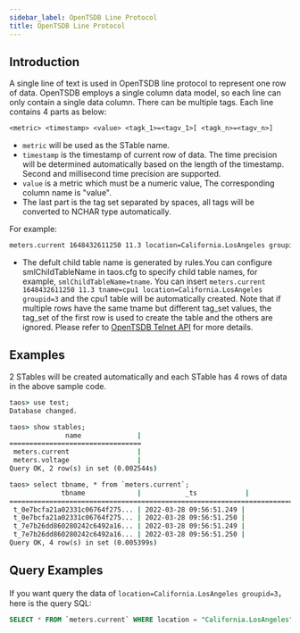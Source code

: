 ```yaml
---
sidebar_label: OpenTSDB Line Protocol
title: OpenTSDB Line Protocol
---
```



## Introduction

A single line of text is used in OpenTSDB line protocol to represent one row of data. OpenTSDB employs a single column data model, so each line can only contain a single data column. There can be multiple tags. Each line contains 4 parts as below:

```txt
<metric> <timestamp> <value> <tagk_1>=<tagv_1>[ <tagk_n>=<tagv_n>]
```

- `metric` will be used as the STable name.
- `timestamp` is the timestamp of current row of data. The time precision will be determined automatically based on the length of the timestamp. Second and millisecond time precision are supported.
- `value` is a metric which must be a numeric value, The corresponding column name is "value".
- The last part is the tag set separated by spaces, all tags will be converted to NCHAR type automatically.

For example:

```txt
meters.current 1648432611250 11.3 location=California.LosAngeles groupid=3
```

- The defult child table name is generated by rules.You can configure smlChildTableName in taos.cfg to specify child table names, for example, `smlChildTableName=tname`. You can insert `meters.current 1648432611250 11.3 tname=cpu1 location=California.LosAngeles groupid=3` and the cpu1 table will be automatically created. Note that if multiple rows have the same tname but different tag_set values, the tag_set of the first row is used to create the table and the others are ignored.
  Please refer to [OpenTSDB Telnet API](http://opentsdb.net/docs/build/html/api_telnet/put.html) for more details.

## Examples

<Tabs defaultValue="java" groupId="lang">
  <TabItem label="Java" value="java">
    <JavaTelnet />
  </TabItem>
  <TabItem label="Python" value="Python">
    <PyTelnet />
  </TabItem>
  <TabItem label="Go" value="go">
    <GoTelnet />
  </TabItem>
  <TabItem label="Node.js" value="nodejs">
    <NodeTelnet />
  </TabItem>
  <TabItem label="C#" value="csharp">
    <CsTelnet />
  </TabItem>
  <TabItem label="C" value="c">
    <CTelnet />
  </TabItem>
</Tabs>

2 STables will be created automatically and each STable has 4 rows of data in the above sample code.

```cmd
taos> use test;
Database changed.

taos> show stables;
              name              |
=================================
 meters.current                 |
 meters.voltage                 |
Query OK, 2 row(s) in set (0.002544s)

taos> select tbname, * from `meters.current`;
             tbname             |           _ts            |           _value           | groupid |            location            |
==================================================================================================================================
 t_0e7bcfa21a02331c06764f275... | 2022-03-28 09:56:51.249 |              10.800000000 | 3       | California.LosAngeles                |
 t_0e7bcfa21a02331c06764f275... | 2022-03-28 09:56:51.250 |              11.300000000 | 3       | California.LosAngeles                |
 t_7e7b26dd860280242c6492a16... | 2022-03-28 09:56:51.249 |              10.300000000 | 2       | California.SanFrancisco               |
 t_7e7b26dd860280242c6492a16... | 2022-03-28 09:56:51.250 |              12.600000000 | 2       | California.SanFrancisco               |
Query OK, 4 row(s) in set (0.005399s)
```

## Query Examples

If you want query the data of `location=California.LosAngeles groupid=3`，here is the query SQL:

```sql
SELECT * FROM `meters.current` WHERE location = "California.LosAngeles" AND groupid = 3;
```
